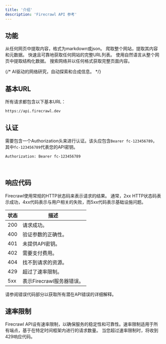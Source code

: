 ```yaml
---
title: '介绍'
description: 'Firecrawl API 参考'
---
```


## 功能

<CardGroup cols={2}>
  <Card title="抓取" icon="markdown" href="/api-reference/endpoint/scrape" color="FF713C">
    从任何网页中提取内容，格式为markdown或json。
  </Card>
  <Card title="爬取" icon="spider" href="/api-reference/endpoint/crawl-post" color="FF713C">
    爬取整个网站，提取其内容和元数据。
  </Card>
  <Card title="地图" icon="map" href="/api-reference/endpoint/map" color="FF713C">
    快速且可靠地获取任何网站的完整URL列表。
  </Card>
  <Card title="提取" icon="barcode-read" href="/api-reference/endpoint/extract" color="FF713C">
    使用自然语言从整个网页中提取结构化数据。
  </Card>
  <Card title="搜索" icon="magnifying-glass" href="/api-reference/endpoint/search" color="FF713C">
    搜索网络并以任何格式获取完整页面内容。
  </Card>
  
  {/* <Card title="深入研究" icon="brain-circuit" href="/api-reference/endpoint/deep-research" color="FF713C">
    AI驱动的网络研究，自动探索和合成信息。
  </Card> */}
</CardGroup>

## 基本URL
所有请求都包含以下基本URL：
```bash
https://api.firecrawl.dev 
```

## 认证
需要包含一个Authorization头来进行认证。该头应包含`Bearer fc-123456789`，其中`fc-123456789`代表您的API密钥。
```bash
Authorization: Bearer fc-123456789
```
​
## 响应代码
Firecrawl使用常规的HTTP状态码来表示请求的结果。
通常，2xx HTTP状态码表示成功，4xx代码表示与用户相关的失败，而5xx代码表示基础设施问题。

| 状态 | 描述 |
| --- | --- |
| 200 | 请求成功。 |
| 400 | 验证参数的正确性。 |
| 401 | 未提供API密钥。 |
| 402 | 需要支付费用。 |
| 404 | 找不到请求的资源。 |
| 429 | 超过了速率限制。 |
| 5xx | 表示Firecrawl服务器错误。 |

请参阅错误代码部分以获取所有潜在API错误的详细解释。

## 速率限制
Firecrawl API设有速率限制，以确保服务的稳定性和可靠性。速率限制适用于所有端点，基于在特定时间框架内进行的请求数量。
当您超过速率限制时，将收到429响应代码。
